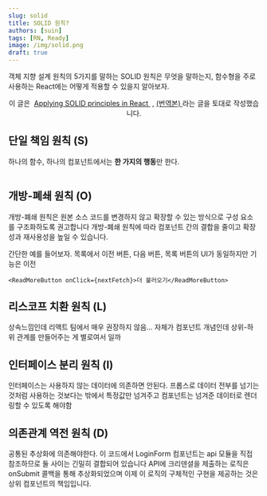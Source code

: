 ```yaml
---
slug: solid
title: SOLID 원칙?
authors: [suin]
tags: [RN, Ready]
image: /img/solid.png
draft: true
---
```


객체 지향 설계 원칙의 5가지를 말하는 SOLID 원칙은 무엇을 말하는지, 함수형을 주로 사용하는 React에는 어떻게 적용할 수 있을지 알아보자.

<!--truncate-->

<ThumNailImage src='/img/solid.png' alt='solid 이미지' />
<Center>
  <p>
    이 글은&nbsp;
    <a href='https://medium.com/dailyjs/applying-solid-principles-in-react-14905d9c5377'>
      Applying SOLID principles in React
    </a>&nbsp;,
    <a href='https://dev-boku.tistory.com/entry/%EB%B2%88%EC%97%AD-React%EC%97%90-SOLID-%EC%9B%90%EC%B9%99-%EC%A0%81%EC%9A%A9%ED%95%98%EA%B8%B0#%EB%-B%A-%EC%-D%BC%--%EC%B-%--%EC%-E%--%--%EC%-B%--%EC%B-%--%---SRP-'>
      (번역본)
    </a>
    라는 글을 토대로 작성했습니다.
  </p>
</Center>

## 단일 책임 원칙 (S)

하나의 함수, 하나의 컴포넌트에서는 **한 가지의 행동**만 한다.

<Image url='/img/solid-data1.png' />

## 개방-폐쇄 원칙 (O)

개방-폐쇄 원칙은 원본 소스 코드를 변경하지 않고 확장할 수 있는 방식으로 구성 요소를 구조화하도록 권고합니다
개방-폐쇄 원칙에 따라 컴포넌트 간의 결합을 줄이고 확장성과 재사용성을 높일 수 있습니다.

간단한 예를 들어보자.
목록에서
이전 버튼, 다음 버튼, 목록 버튼의 UI가 동일하지만 기능은 이전

```tsx
<ReadMoreButton onClick={nextFetch}>더 불러오기</ReadMoreButton>
```

## 리스코프 치환 원칙 (L)

상속느낌인데 리액트 팀에서 매우 권장하지 않음... 자체가 컴포넌트 개념인데 상위-하위 관계를 만들어주는 게 별로여서 일까

## 인터페이스 분리 원칙 (I)

인터페이스는 사용하지 않는 데이터에 의존하면 안된다.
프롭스로 데이터 전부를 넘기는 것처럼 사용하는 것보다는 밖에서 특정값만 넘겨주고 컴포넌트는 넘겨준 데이터로 렌더링할 수 있도록 해야함

## 의존관계 역전 원칙 (D)

공통된 추상화에 의존해야한다.
이 코드에서 LoginForm 컴포넌트는 api 모듈을 직접 참조하므로 둘 사이는 긴밀히 결합되어 있습니다
API에 크리덴셜을 제출하는 로직은 onSubmit 콜백을 통해 추상화되었으며 이제 이 로직의 구체적인 구현을 제공하는 것은 상위 컴포넌트의 책임입니다.
